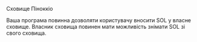 
<ChallengeTitle>Сховище Піноккіо</ChallengeTitle>

<RequirementList>
  <Requirement title="Завдання 1: Прийом депозитів">
    Ваша програма повинна дозволяти користувачу вносити SOL у власне сховище.
  </Requirement>

  <Requirement title="Завдання 2: Дозвіл на зняття коштів">
    Власник сховища повинен мати можливість знімати SOL зі свого сховища.
  </Requirement>
</RequirementList>
